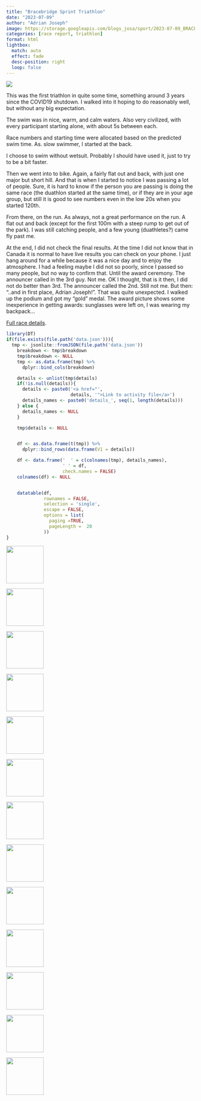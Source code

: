 ```yaml
---
title: "Bracebridge Sprint Triathlon"
date: "2023-07-09"
author: "Adrian Joseph"
image: https://storage.googleapis.com/blogs_josa/sport/2023-07-09_BRACEBRIDGE_SPRINT_TRIATHLON/img/19.jpg
categories: [race report, triathlon]
format: html
lightbox:
  match: auto
  effect: fade
  desc-position: right
  loop: false
---
```

![](https://storage.googleapis.com/blogs_josa/sport/2023-07-09_BRACEBRIDGE_SPRINT_TRIATHLON/img/19.jpg)

This was the first triathlon in quite some time, something around 3 years since the COVID19 shutdown. I walked into it hoping to do reasonably well, but without any big expectation.

The swim was in nice, warm, and calm waters. Also very civilized, with every participant starting alone, with about 5s between each.

Race numbers and starting time were allocated based on the predicted swim time. As. slow swimmer, I started at the back.

I choose to swim without wetsuit. Probably I should have used it, just to try to be a bit faster.

Then we went into to bike. Again, a fairly flat out and back, with just one major but short hill. And that is when I started to notice I was passing a lot of people. Sure, it is hard to know if the person you are passing is doing the same race (the duathlon started at the same time), or if they are in your age group, but still it is good to see numbers even in the low 20s when you started 120th.

From there, on the run. As always, not a great performance on the run. A flat out and back (except for the first 100m with a steep rump to get out of the park). I was still catching people, and a few young (duathletes?) came fly past me.

At the end, I did not check the final results. At the time I did not know that in Canada it is normal to have live results you can check on your phone. I just hang around for a while because it was a nice day and to enjoy the atmosphere. I had a feeling maybe I did not so poorly, since I passed so many people, but no way to confirm that. Until the award ceremony. The announcer called in the 3rd guy. Not me. OK I thought, that is it then, I did not do better than 3rd. The announcer called the 2nd. Still not me. But then: "..and in first place, Adrian Joseph!". That was quite unexpected. I walked up the podium and got my "gold" medal. The award picture shows some inexperience in getting awards: sunglasses were left on, I was wearing my backpack...

[Full race details](https://asjblog.shinyapps.io/race_shiny/?_inputs_&selector=%222023-07-09%20-%20BRACEBRIDGE%20SPRINT%20TRIATHLON%20-%20sprint%20triathlon%22){target="_blank"}.

```r
library(DT)
if(file.exists(file.path('data.json'))){
  tmp <- jsonlite::fromJSON(file.path('data.json'))
    breakdown <- tmp$breakdown
    tmp$breakdown <- NULL
    tmp <- as.data.frame(tmp) %>%
      dplyr::bind_cols(breakdown)

    details <- unlist(tmp$details)
    if(!is.null(details)){
      details <- paste0('<a href="',
                        details, '">Link to activity file</a>')
      details_names <- paste0('details_', seq(1, length(details)))
    } else {
      details_names <- NULL
    }

    tmp$details <- NULL


    df <- as.data.frame(t(tmp)) %>%
      dplyr::bind_rows(data.frame(V1 = details))

    df <- data.frame('  ' = c(colnames(tmp), details_names),
                     ' ' = df,
                     check.names = FALSE)
    colnames(df) <- NULL


    datatable(df,
              rownames = FALSE,
              selection = 'single',
              escape = FALSE,
              options = list(
                paging =TRUE,
                pageLength =  20
              ))
}
```





::: {layout-ncol=4}
![](https://storage.googleapis.com/blogs_josa/sport/2023-07-09_BRACEBRIDGE_SPRINT_TRIATHLON/img/00.png){ width="100" group="hi" }

![](https://storage.googleapis.com/blogs_josa/sport/2023-07-09_BRACEBRIDGE_SPRINT_TRIATHLON/img/01.png){ width="100" group="hi" }

![](https://storage.googleapis.com/blogs_josa/sport/2023-07-09_BRACEBRIDGE_SPRINT_TRIATHLON/img/02.png){ width="100" group="hi" }

![](https://storage.googleapis.com/blogs_josa/sport/2023-07-09_BRACEBRIDGE_SPRINT_TRIATHLON/img/03.png){ width="100" group="hi" }

![](https://storage.googleapis.com/blogs_josa/sport/2023-07-09_BRACEBRIDGE_SPRINT_TRIATHLON/img/04.png){ width="100" group="hi" }

![](https://storage.googleapis.com/blogs_josa/sport/2023-07-09_BRACEBRIDGE_SPRINT_TRIATHLON/img/04a.png){ width="100" group="hi" }

![](https://storage.googleapis.com/blogs_josa/sport/2023-07-09_BRACEBRIDGE_SPRINT_TRIATHLON/img/04b.png){ width="100" group="hi" }

![](https://storage.googleapis.com/blogs_josa/sport/2023-07-09_BRACEBRIDGE_SPRINT_TRIATHLON/img/05.jpg){ width="100" group="hi" }

![](https://storage.googleapis.com/blogs_josa/sport/2023-07-09_BRACEBRIDGE_SPRINT_TRIATHLON/img/06.jpg){ width="100" group="hi" }

![](https://storage.googleapis.com/blogs_josa/sport/2023-07-09_BRACEBRIDGE_SPRINT_TRIATHLON/img/09.jpg){ width="100" group="hi" }

![](https://storage.googleapis.com/blogs_josa/sport/2023-07-09_BRACEBRIDGE_SPRINT_TRIATHLON/img/12.jpg){ width="100" group="hi" }

![](https://storage.googleapis.com/blogs_josa/sport/2023-07-09_BRACEBRIDGE_SPRINT_TRIATHLON/img/16.jpg){ width="100" group="hi" }

![](https://storage.googleapis.com/blogs_josa/sport/2023-07-09_BRACEBRIDGE_SPRINT_TRIATHLON/img/19.jpg){ width="100" group="hi" }


:::
